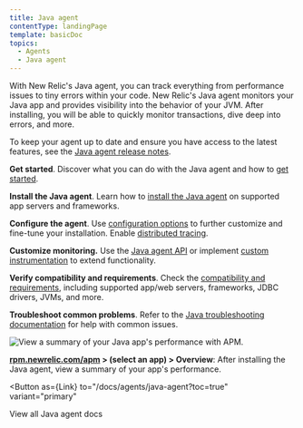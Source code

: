 ```yaml
---
title: Java agent
contentType: landingPage
template: basicDoc
topics:
  - Agents
  - Java agent
---
```



With New Relic's Java agent, you can track everything from performance issues to tiny errors within your code. New Relic's Java agent monitors your Java app and provides visibility into the behavior of your JVM. After installing, you will be able to quickly monitor transactions, dive deep into errors, and more.

To keep your agent up to date and ensure you have access to the latest features, see the [Java agent release notes](/docs/release-notes/agent-release-notes/java-release-notes).

<Icon
  name="terminal"
  size="2em"
/>

**Get started**. Discover what you can do with the Java agent and how to [get started](/docs/agents/java-agent/getting-started/introduction-new-relic-java).

<Icon
  name="list"
  size="2em"
/>

**Install the Java agent**. Learn how to [install the Java agent](/docs/agents/java-agent/installation/install-java-agent) on supported app servers and frameworks.

<Icon
  name="settings"
  size="2em"
/>

**Configure the agent**. Use [configuration options](/docs/agents/java-agent/configuration/java-agent-configuration-config-file) to further customize and fine-tune your installation. Enable [distributed tracing](/docs/apm/distributed-tracing/getting-started/introduction-distributed-tracing).

<Icon
  name="tool"
  size="2em"
/>

**Customize monitoring.** Use the [Java agent API](/docs/agents/java-agent/custom-instrumentation/java-agent-api) or implement [custom instrumentation](/docs/agents/java-agent/custom-instrumentation/java-custom-instrumentation) to extend functionality.

<Icon
  name="database"
  size="2em"
/>

**Verify compatibility and requirements**. Check the [compatibility and requirements](/docs/agents/java-agent/getting-started/compatibility-requirements-java-agent), including supported app/web servers, frameworks, JDBC drivers, JVMs, and more.

<Icon
  name="life-buoy"
  size="2em"
/>

**Troubleshoot common problems**. Refer to the [Java troubleshooting documentation](/docs/agents/java-agent/troubleshooting) for help with common issues.

![View a summary of your Java app's performance with APM.](./images/Java_agent_landing_image.png "Java_agent_landing_image.png")

**[rpm.newrelic.com/apm](https://rpm.newrelic.com/apm) > (select an app) > Overview**: After installing the Java agent, view a summary of your app's performance.

<Button
  as={Link}
  to="/docs/agents/java-agent?toc=true"
  variant="primary"
>
  View all Java agent docs
</Button>
